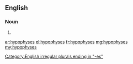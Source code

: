 ==English==

===Noun===
{{head|en|plural}}

# {{plural of|hypophysis|lang=en}}

[[Category:English irregular plurals ending in "-es"]]

[[ar:hypophyses]]
[[el:hypophyses]]
[[fr:hypophyses]]
[[mg:hypophyses]]
[[my:hypophyses]]